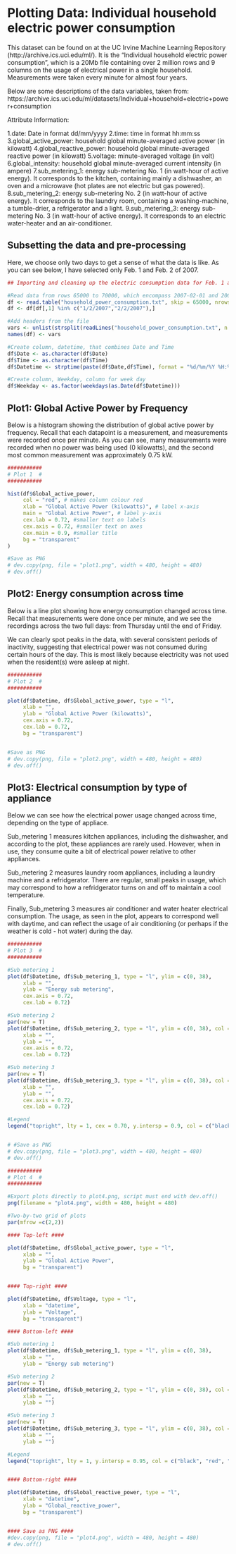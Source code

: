 # Plotting Data: Individual household electric power consumption

This dataset can be found on at the UC Irvine Machine Learning Repository (http://archive.ics.uci.edu/ml/).
It is the "Individual household electric power consumption", which is a 20Mb file containing over 2 million rows and 9 columns on the usage of electrical power in a single household. Measurements were taken every minute for almost four years.

Below are some descriptions of the data variables, taken from:
https://archive.ics.uci.edu/ml/datasets/Individual+household+electric+power+consumption

Attribute Information:

1.date: Date in format dd/mm/yyyy 
2.time: time in format hh:mm:ss 
3.global_active_power: household global minute-averaged active power (in kilowatt) 
4.global_reactive_power: household global minute-averaged reactive power (in kilowatt) 
5.voltage: minute-averaged voltage (in volt) 
6.global_intensity: household global minute-averaged current intensity (in ampere) 
7.sub_metering_1: energy sub-metering No. 1 (in watt-hour of active energy). It corresponds to the kitchen, containing mainly a dishwasher, an oven and a microwave (hot plates are not electric but gas powered). 
8.sub_metering_2: energy sub-metering No. 2 (in watt-hour of active energy). It corresponds to the laundry room, containing a washing-machine, a tumble-drier, a refrigerator and a light. 
9.sub_metering_3: energy sub-metering No. 3 (in watt-hour of active energy). It corresponds to an electric water-heater and an air-conditioner.


## Subsetting the data and pre-processing

Here, we choose only two days to get a sense of what the data is like. As you can see below, I have selected only Feb. 1 and Feb. 2 of 2007.
```r
## Importing and cleaning up the electric consumption data for Feb. 1 and Feb. 2, 2007.

#Read data from rows 65000 to 70000, which encompass 2007-02-01 and 2007-02-02, no Headers
df <- read.table("household_power_consumption.txt", skip = 65000, nrows = 5000, header = FALSE, sep = ";")
df <- df[df[,1] %in% c("1/2/2007","2/2/2007"),]

#Add headers from the file
vars <- unlist(strsplit(readLines("household_power_consumption.txt", n = 1), ";"))
names(df) <- vars

#Create column, datetime, that combines Date and Time
df$Date <- as.character(df$Date)
df$Time <- as.character(df$Time)
df$Datetime <- strptime(paste(df$Date,df$Time), format = "%d/%m/%Y %H:%M:%S")

#Create column, Weekday, column for week day
df$Weekday <- as.factor(weekdays(as.Date(df$Datetime)))
```

## Plot1: Global Active Power by Frequency
Below is a histogram showing the distribution of global active power by frequency. Recall that each datapoint is a measurement, and measurements were recorded once per minute. As you can see, many measurements were recorded when no power was being used (0 kilowatts), and the second most common measurement was approximately 0.75 kW.

```r
###########
# Plot 1  #
###########

hist(df$Global_active_power, 
     col = "red", # makes column colour red
     xlab = "Global Active Power (kilowatts)", # label x-axis
     main = "Global Active Power", # label y-axis
     cex.lab = 0.72, #smaller text on labels
     cex.axis = 0.72, #smaller text on axes
     cex.main = 0.9, #smaller title
     bg = "transparent"
)

#Save as PNG
# dev.copy(png, file = "plot1.png", width = 480, height = 480)
# dev.off()
```

## Plot2: Energy consumption across time
Below is a line plot showing how energy consumption changed across time. Recall that measurements were done once per minute, and we see the recordings across the two full days: from Thursday until the end of Friday.

We can clearly spot peaks in the data, with several consistent periods of inactivity, suggesting that electrical power was not consumed during certain hours of the day. This is most likely because electricity was not used when the resident(s) were asleep at night.

```r
###########
# Plot 2  #
###########

plot(df$Datetime, df$Global_active_power, type = "l",
     xlab = "",
     ylab = "Global Active Power (kilowatts)",
     cex.axis = 0.72,
     cex.lab = 0.72,
     bg = "transparent")


#Save as PNG
# dev.copy(png, file = "plot2.png", width = 480, height = 480)
# dev.off()
```

## Plot3: Electrical consumption by type of appliance

Below we can see how the electrical power usage changed across time, depending on the type of appliace. 

Sub_metering 1 measures kitchen appliances, including the dishwasher, and according to the plot, these appliances are rarely used. However, when in use, they consume quite a bit of electrical power relative to other appliances.

Sub_metering 2 measures laundry room appliances, including a laundry machine and a refridgerator. There are regular, small peaks in usage, which may correspond to how a refridgerator turns on and off to maintain a cool temperature.

Finally, Sub_metering 3 measures air conditioner and water heater electrical consumption. The usage, as seen in the plot, appears to correspond well with daytime, and can reflect the usage of air conditioning (or perhaps if the weather is cold - hot water) during the day.



``` r
###########
# Plot 3  #
###########

#Sub metering 1
plot(df$Datetime, df$Sub_metering_1, type = "l", ylim = c(0, 38),
     xlab = "",
     ylab = "Energy sub metering",
     cex.axis = 0.72,
     cex.lab = 0.72)

#Sub metering 2
par(new = T)
plot(df$Datetime, df$Sub_metering_2, type = "l", ylim = c(0, 38), col = "red",
     xlab = "",
     ylab = "",
     cex.axis = 0.72,
     cex.lab = 0.72)

#Sub metering 3
par(new = T)
plot(df$Datetime, df$Sub_metering_3, type = "l", ylim = c(0, 38), col = "blue",
     xlab = "",
     ylab = "",
     cex.axis = 0.72,
     cex.lab = 0.72)

#Legend
legend("topright", lty = 1, cex = 0.70, y.intersp = 0.9, col = c("black", "red", "blue"), legend = c("Sub_metering_1", "Sub_metering_2", "Sub_metering_3"))


# #Save as PNG
# dev.copy(png, file = "plot3.png", width = 480, height = 480)
# dev.off()
```

```r
###########
# Plot 4  #
###########

#Export plots directly to plot4.png, script must end with dev.off()
png(filename = "plot4.png", width = 480, height = 480)

#Two-by-two grid of plots
par(mfrow =c(2,2))

#### Top-left ####

plot(df$Datetime, df$Global_active_power, type = "l",
     xlab = "",
     ylab = "Global Active Power",
     bg = "transparent")


#### Top-right ####

plot(df$Datetime, df$Voltage, type = "l",
     xlab = "datetime",
     ylab = "Voltage",
     bg = "transparent")

#### Bottom-left ####

#Sub metering 1
plot(df$Datetime, df$Sub_metering_1, type = "l", ylim = c(0, 38),
     xlab = "",
     ylab = "Energy sub metering")

#Sub metering 2
par(new = T)
plot(df$Datetime, df$Sub_metering_2, type = "l", ylim = c(0, 38), col = "red",
     xlab = "",
     ylab = "")

#Sub metering 3
par(new = T)
plot(df$Datetime, df$Sub_metering_3, type = "l", ylim = c(0, 38), col = "blue",
     xlab = "",
     ylab = "")

#Legend
legend("topright", lty = 1, y.intersp = 0.95, col = c("black", "red", "blue"), bty = "n", legend = c("Sub_metering_1", "Sub_metering_2", "Sub_metering_3"))


#### Bottom-right ####

plot(df$Datetime, df$Global_reactive_power, type = "l",
     xlab = "datetime",
     ylab = "Global_reactive_power",
     bg = "transparent")


#### Save as PNG ####
#dev.copy(png, file = "plot4.png", width = 480, height = 480)
# dev.off()
```

